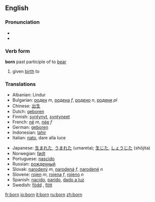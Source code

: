 {{see|Born}}
==English==

{{rank|William|remain|covered|717|born|somewhat|figure|goes}}

=== Pronunciation ===
* {{IPA|/ˈboːn/}}
* {{SAMPA|/"bo:n/}}

===Verb form===
'''born''' past participle of to [[bear]]

# given [[birth]] to

=== Translations ===
{{top}}
*Albanian: Lindur
*Bulgarian: [[роден]] ''m'', [[родена]] ''f'', [[родено]] ''n'', [[родени]] ''pl''
*Chinese: [[出生]]
*Dutch: [[geboren]]
*Finnish: [[syntynyt]], [[syntyneet]]
*French: [[né]] ''m'', [[née]] ''f''
*German: [[geboren]]
*Indonesian: [[lahir]]
*Italian: [[nato]], dare alla luce
{{mid}}
*Japanese: [[生まれた]], [[うまれた]] (umareta); [[生じた]], [[しょうじた]] (shōjita)
*Norwegian: [[født]]
*Portuguese: [[nascido]]
*Russian: [[рожденный]]
*Slovak: [[narodený]] ''m'', [[narodená]] ''f'', [[narodené]] ''n''
*Slovene: [[rojen]] ''m'', [[rojena]] ''f'', [[rojeno]] ''n''
*Spanish: [[nacido]], [[parido]], [[dar a luz|dado a luz]]
*Swedish: [[född]] {{c}}, [[fött]] {{n}}
{{bottom}}

[[fr:born]]
[[io:born]]
[[it:born]]
[[ru:born]]
[[zh:born]]